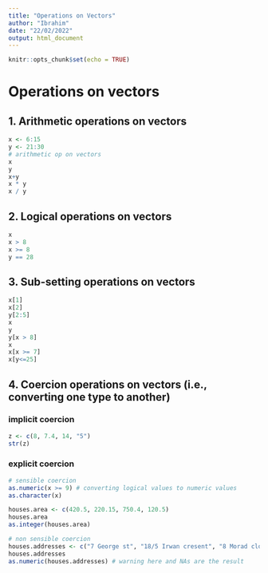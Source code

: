 ```yaml
---
title: "Operations on Vectors"
author: "Ibrahim"
date: "22/02/2022"
output: html_document
---
```


```r
knitr::opts_chunk$set(echo = TRUE)
```

# Operations on vectors

## 1. Arithmetic operations on vectors
```r
x <- 6:15
y <- 21:30
# arithmetic op on vectors
x
y
x+y
x * y
x / y
```

## 2. Logical operations on vectors
```r
x
x > 8
x >= 8
y == 28
```

## 3. Sub-setting operations on vectors
```r
x[1]
x[2]
y[2:5]
x
y
y[x > 8]
x
x[x >= 7]
x[y<=25]
```

## 4. Coercion operations on vectors (i.e., converting one type to another)
### implicit coercion
```r
z <- c(8, 7.4, 14, "5")
str(z)
```

### explicit coercion 
```r
# sensible coercion
as.numeric(x >= 9) # converting logical values to numeric values
as.character(x)

houses.area <- c(420.5, 220.15, 750.4, 120.5)
houses.area
as.integer(houses.area)

# non sensible coercion
houses.addresses <- c("7 George st", "18/5 Irwan cresent", "8 Morad close", "1/2 London Circuit")
houses.addresses
as.numeric(houses.addresses) # warning here and NAs are the result 
```

